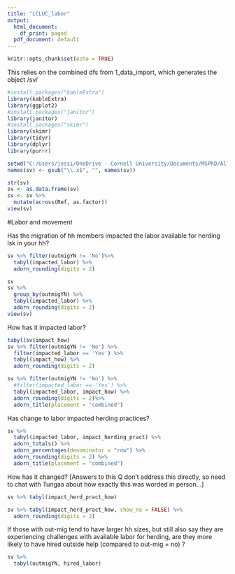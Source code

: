 ```yaml
---
title: "LCLUC_labor"
output:
  html_document:
    df_print: paged
  pdf_document: default
---
```


```r
knitr::opts_chunk$set(echo = TRUE)
```

This relies on the combined dfs from 1_data_import, which generates the object /sv/

```r
#install.packages("kableExtra")
library(kableExtra)
library(ggplot2)
#install.packages("janitor")
library(janitor)
#install.packages("skimr")
library(skimr)
library(tidyr)
library(dplyr)
library(purrr)
```

```r

setwd("C:/Users/jessi/OneDrive - Cornell University/Documents/MSPhD/AllingtonLab_LCLUC/RStudio_WorkingDirectory")
names(sv) <- gsub("\\.x$", "", names(sv))

str(sv)
sv <- as.data.frame(sv)
sv <- sv %>% 
  mutate(across(Ref, as.factor))
view(sv)
```


#Labor and movement

Has the migration of hh members impacted the labor available for herding lsk in your hh?
```r
sv %>% filter(outmigYN != 'No')%>%
  tabyl(impacted_labor) %>%
  adorn_rounding(digits = 2) 

sv
sv %>% 
  group_by(outmigYN) %>% 
  tabyl(impacted_labor) %>% 
  adorn_rounding(digits = 2)
view(sv)
```

How has it impacted labor? 
```r
tabyl(sv$impact_how)
sv %>% filter(outmigYN != 'No') %>%
  filter(impacted_labor == 'Yes') %>%
  tabyl(impact_how) %>%
  adorn_rounding(digits = 2)

sv %>% filter(outmigYN != 'No') %>%
  #filter(impacted_labor == 'Yes') %>%
  tabyl(impacted_labor, impact_how) %>%
  adorn_rounding(digits = 2)%>%
  adorn_title(placement = "combined") 

```

Has change to labor impacted herding practices?

```r
sv %>% 
  tabyl(impacted_labor, impact_herding_pract) %>%
  adorn_totals() %>%
  adorn_percentages(denominator = "row") %>%
  adorn_rounding(digits = 2) %>%
  adorn_title(placement = "combined") 


```
How has it changed? [Answers to this Q don't address this directly, so need to chat with Tungaa about how exactly this was worded in person...]
```r
sv %>% tabyl(impact_herd_pract_how) 

sv %>% tabyl(impact_herd_pract_how, show_na = FALSE) %>%
  adorn_rounding(digits = 2)
```

If those with  out-mig tend to have larger hh sizes, but still also say they are experiencing challenges with available labor for herding, are they more likely to have hired outside help (compared to out-mig = no) ?
```r

sv %>% 
  tabyl(outmigYN, hired_labor)

```
